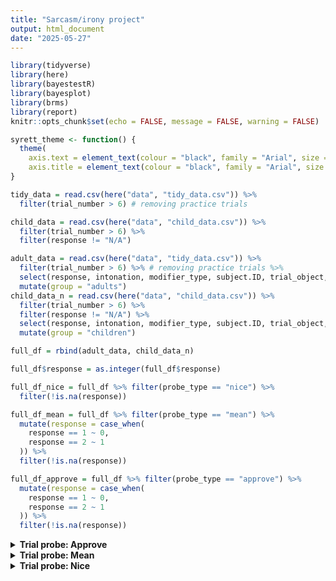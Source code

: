 ```yaml
---
title: "Sarcasm/irony project"
output: html_document
date: "2025-05-27"
---
```


```r
library(tidyverse)
library(here)
library(bayestestR)
library(bayesplot)
library(brms)
library(report)
knitr::opts_chunk$set(echo = FALSE, message = FALSE, warning = FALSE)

syrett_theme <- function() {
  theme(
    axis.text = element_text(colour = "black", family = "Arial", size = 12),
    axis.title = element_text(colour = "black", family = "Arial", size = 12))
} 

tidy_data = read.csv(here("data", "tidy_data.csv")) %>% 
  filter(trial_number > 6) # removing practice trials 

child_data = read.csv(here("data", "child_data.csv")) %>% 
  filter(trial_number > 6) %>% 
  filter(response != "N/A")

adult_data = read.csv(here("data", "tidy_data.csv")) %>% 
  filter(trial_number > 6) %>% # removing practice trials %>% 
  select(response, intonation, modifier_type, subject.ID, trial_object, probe_type, trial_modifier) %>% 
  mutate(group = "adults")
child_data_n = read.csv(here("data", "child_data.csv")) %>% 
  filter(trial_number > 6) %>% 
  filter(response != "N/A") %>% 
  select(response, intonation, modifier_type, subject.ID, trial_object, probe_type, trial_modifier) %>% 
  mutate(group = "children")

full_df = rbind(adult_data, child_data_n) 

full_df$response = as.integer(full_df$response)

full_df_nice = full_df %>% filter(probe_type == "nice") %>% 
  filter(!is.na(response))

full_df_mean = full_df %>% filter(probe_type == "mean") %>% 
  mutate(response = case_when(
    response == 1 ~ 0,
    response == 2 ~ 1
  )) %>% 
  filter(!is.na(response))

full_df_approve = full_df %>% filter(probe_type == "approve") %>% 
  mutate(response = case_when(
    response == 1 ~ 0,
    response == 2 ~ 1
  )) %>% 
  filter(!is.na(response))
```

<details>
  <summary>**Trial probe: Approve**</summary>

**Statistical Analysis**

This section contains the analysis for the trial probe "approve". First, the total proportion of responses ("no" coded as 1 or "yes" coded as 2) was compared as a function of intonation type (sarcastic or declarative). Next, the proportions of responses were compared according to the second predictor alone, "modifier_type" (3 levels: +gradable +subjective +valence adjectives, 
+gradable +subjective –valence adjective, 
–gradable –subjective adjectives/nouns). 
Finally, both predictors are visualized and considered in tandem as they relate to the responses of "yes" or "no".

In each case, a Bayesian multilevel logistic regression was run in which the binary outcome (log-odds of choosing "yes") was analyzed as a function of the relevant predictors (detailed below) and a random intercept for subject id, trial object, and trial modifier. 
Each model was estimated using MCMC
sampling with 4 chains of 2000 iterations and a warmup of 1000 distributed between 6 processing cores.
Next, additional models were run to compare groups for intonation only and modifier type only.

**Intonation only**

```r
approve_df = tidy_data %>% 
  filter(probe_type == "approve") %>% 
    mutate(response = case_when(
    response == 1 ~ 0,
    response == 2 ~ 1
  ))

approve_df_child = child_data %>% 
  filter(probe_type == "approve")

pcts_app = approve_df %>% group_by(intonation, response) %>% summarise(n = round(n()/834, digits = 2)*100)

pcts_app_child = approve_df_child %>% group_by(intonation, response) %>% summarise(n_p = n())

pcts_app_child$totals = c(361, 361, 366, 366)

pcts_app_child$n = pcts_app_child$n_p/pcts_app_child$totals 
```

```r
approve_df %>% 
  mutate(response = case_when(
    response == 0 ~ "No",
    response == 1 ~ "Yes",
  )) %>% 
  ggplot(aes(intonation, fill = as.factor(response), group = as.factor(response))) + 
  geom_bar(position = "fill", color = "black") +
  theme_minimal() + syrett_theme() + scale_fill_discrete(name = "Response") + ggtitle("Overall proportion of responses to declarative and sarcastic items in adults")

```

```r
approve_df_child %>% 
  mutate(response = case_when(
    response == 0 ~ "No",
    response == 1 ~ "Yes",
  )) %>% 
  ggplot(aes(intonation, fill = as.factor(response), group = as.factor(response))) + 
  geom_bar(position = "fill", color = "black") +
  theme_minimal() + syrett_theme() + scale_fill_discrete(name = "Response") + ggtitle("Overall proportion of responses to declarative and sarcastic items in children")
```

<!---The first plot shows the overall proportion of responses to declarative and sarcastic items (before taking other conditions into account).
Overall, choosing "yes" was slightly more frequent for the declarative items (`r pcts_app$n[2]` percent) compared to `r pcts_app$n[4]` percent in sarcastic responses.

A logistic regression model was fit in which response was predicted as a function of intonation (including the random effects mentioned above). 
The model, described below, found substantial evidence that the overall difference between responses to sarcastic and declarative items was not due to chance (β = -0.636; 95% HDI = -0.934 - -0.034; pd = 1.0). --->

**Adult model for approve with intonation only**

```r
approve_mod_int = brms::brm(response ~ intonation + (1 | subject.ID) + 
                       (1 | trial_object) + (1 | trial_modifier),
                     family = "bernoulli",
                     data = approve_df,
                     file = here("data", "models", "approve_mod_intonation_on;y.rds"))

describe_posterior(
  approve_mod_int,
  effects = "fixed",
  component = "all",
  test = c("p_direction", "p_significance"),
  centrality = "all"
) %>%
  as.data.frame() %>% 
  mutate(across(where(is.numeric), round, 3)) %>% 
  knitr::kable(row.names = FALSE)
```

**Child model for approve with intonation only**

```r
approve_mod_int_c = brms::brm(response ~ intonation + (1 | subject.ID) + 
                       (1 | trial_object) + (1 | trial_modifier),
                     family = "bernoulli",
                     data = approve_df_child,
                     file = here("data", "models", "approve_mod_intonation_only_children.rds"))

describe_posterior(
  approve_mod_int_c,
  effects = "fixed",
  component = "all",
  test = c("p_direction", "p_significance"),
  centrality = "all"
) %>%
  as.data.frame() %>% 
  mutate(across(where(is.numeric), round, 3)) %>% 
  knitr::kable(row.names = FALSE)
```

**Comparison Model for approve and for intonation only**

```r
approve_mod_int_comp = brms::brm(response ~ intonation*group + (1 | subject.ID) + 
                       (1 | trial_object) + (1 | trial_modifier),
                     family = "bernoulli",
                     data = full_df_approve,
                     file = here("data", "models", "approve_mod_comp.rds"))

describe_posterior(
  approve_mod_int_comp,
  effects = "fixed",
  component = "all",
  test = c("p_direction", "p_significance"),
  centrality = "all"
) %>%
  as.data.frame() %>% 
  mutate(across(where(is.numeric), round, 3)) %>% 
  knitr::kable(row.names = FALSE)
```


```r
approve_df %>% 
    mutate(response = case_when(
    response == 0 ~ "No",
    response == 1 ~ "Yes",
  )) %>% 
  ggplot(aes(modifier_type, fill = as.factor(response), group = as.factor(response))) + 
  geom_bar(position = "fill", color = "black") +
  theme_minimal() + syrett_theme() + scale_fill_discrete(name = "Response") + ggtitle("Overall proportion of responses to the modifier types in adults")
```

```r
approve_df_child %>% 
    mutate(response = case_when(
    response == 0 ~ "No",
    response == 1 ~ "Yes",
  )) %>% 
  ggplot(aes(modifier_type, fill = as.factor(response), group = as.factor(response))) + 
  geom_bar(position = "fill", color = "black") +
  theme_minimal() + syrett_theme() + scale_fill_discrete(name = "Response") + ggtitle("Overall proportion of responses to the modifier types in children")
```

```r
pcts_app_mod = approve_df %>% group_by(modifier_type, response) %>% summarise(n = round(n()/556, digits = 2)*100)
```

<!--- This plot shows the overall proportion of responses to the three modifier types .
Overall, a response of "yes" was most frequent for the `grad+subj+pos` items (`r pcts_app_mod$n[4]` percent), followed by `–grad–subj` with `r pcts_app_mod$n[6]` percent of responses of "yes".
Finally, `grad+subj+neg` showed very few responses of "yes" (only `r pcts_app_mod$n[2]` percent).

A logistic regression model was fit in which response was predicted as a function of modifier type (including the random effects mentioned above). 
The model, described below, found substantial evidence that, relative to the baseline `–grad–subj`, there was compelling evidence that both of the other modifier types were distinctly responded to by participants. 
The model predicts that a choice of "yes" for `modifier_typegradPsubjPneg` (second row) relative to `grad–subj` is lower overall (β = -1.35; 95% HDI = -2.13 - -0.59; pd = 1.0).
The opposite was found for the modifier type `b_modifier_typegradPsubjPpos` relative to `grad-subj`, in which the log-odds of a choice of "yes" was higher (β = 2.79; 95% HDI = 2.05 - 3.52; pd = 1.0). --->


**Adult model for approve for modifier type only**

```r
approve_mod_int_mt = brms::brm(response ~ modifier_type + (1 | subject.ID) + 
                       (1 | trial_object) + (1 | trial_modifier),
                     family = "bernoulli",
                     data = approve_df,
                     file = here("data", "models", "approve_mod_mod_type_only.rds"))

describe_posterior(
  approve_mod_int_mt,
  effects = "fixed",
  component = "all",
  test = c("p_direction", "p_significance"),
  centrality = "all"
) %>%
  as.data.frame() %>% 
  mutate(across(where(is.numeric), round, 3)) %>% 
  knitr::kable(row.names = FALSE)
```

**Child model for approve for modifier type only**

```r
approve_mod_int_mt_child = brms::brm(response ~ modifier_type + (1 | subject.ID) + 
                       (1 | trial_object) + (1 | trial_modifier),
                     family = "bernoulli",
                     data = approve_df_child,
                     file = here("data", "models", "approve_mod_mod_type_only_child.rds"))

describe_posterior(
  approve_mod_int_mt_child,
  effects = "fixed",
  component = "all",
  test = c("p_direction", "p_significance"),
  centrality = "all"
) %>%
  as.data.frame() %>% 
  mutate(across(where(is.numeric), round, 3)) %>% 
  knitr::kable(row.names = FALSE)
```

**Comparison Model for approve and for modifier type only**

```r
approve_mod_mod_comp = brms::brm(response ~ modifier_type*group + (1 | subject.ID) + 
                       (1 | trial_object) + (1 | trial_modifier),
                     family = "bernoulli",
                     data = full_df_approve,
                     file = here("data", "models", "approve_mod_mod_comp.rds"))

describe_posterior(
  approve_mod_mod_comp,
  effects = "fixed",
  component = "all",
  test = c("p_direction", "p_significance"),
  centrality = "all"
) %>%
  as.data.frame() %>% 
  mutate(across(where(is.numeric), round, 3)) %>% 
  knitr::kable(row.names = FALSE)
```


**Adults: approve**

```r
approve_df %>% 
    mutate(response = case_when(
    response == 0 ~ "No",
    response == 1 ~ "Yes",
  )) %>% 
  ggplot(aes(modifier_type, fill = as.factor(response), group = as.factor(response))) + 
  geom_bar(position = "fill", color = "black") + facet_wrap(~intonation) +
  theme_minimal() + syrett_theme() + scale_fill_discrete(name = "Response") +
  theme(axis.text.x = element_text(angle = 90, vjust = 0.5, hjust=1))
```

```r
approve_all = approve_df %>% group_by(intonation, response, modifier_type) %>% summarise(n = round(n()/278, digits = 2))
```

**Children: approve**

```r
approve_df_child %>% 
    mutate(response = case_when(
    response == 0 ~ "No",
    response == 1 ~ "Yes",
  )) %>% 
  ggplot(aes(modifier_type, fill = as.factor(response), group = as.factor(response))) + 
  geom_bar(position = "fill", color = "black") + facet_wrap(~intonation) +
  theme_minimal() + syrett_theme() + scale_fill_discrete(name = "Response") +
  theme(axis.text.x = element_text(angle = 90, vjust = 0.5, hjust=1))
```


<!---
Please see a descriptive summary of each of the six cases below:

When the intonation was `r approve_all$intonation[1]` and the modifier type was `r approve_all$modifier_type[1]`, `r approve_all$n[1]` percent of responses were "no".

When the intonation was `r approve_all$intonation[2]` and the modifier type was `r approve_all$modifier_type[2]`, `r approve_all$n[2]` percent of responses were "no".

When the intonation was `r approve_all$intonation[3]` and the modifier type was `r approve_all$modifier_type[3]`, `r approve_all$n[3]` percent of responses were "no".

When the intonation was `r approve_all$intonation[7]` and the modifier type was `r approve_all$modifier_type[7]`, `r approve_all$n[7]` percent of responses were "no".

When the intonation was `r approve_all$intonation[8]` and the modifier type was `r approve_all$modifier_type[8]`, `r approve_all$n[8]` percent of responses were "no".

When the intonation was `r approve_all$intonation[9]` and the modifier type was `r approve_all$modifier_type[9]`, `r approve_all$n[9]` percent of responses were "no".

The final model is a little more complex than the first two, since we now have an interaction. 
This model predicts to log-odds of a response of as a function of both intonation (2 levels) and modifier type (3 levels) and their interaction. 
As a result, the intercept of this model represents the log-odds of a choice of "yes" when the modifier type is `grad–subj` and the intonation is `declarative` (β = -1.574; 95% HDI = -2.24 - -0.905; pd = 1.0).
The fixed effect `b_intonationsarcastic` represents the change in the predicted log-dds of choosing "yes" when we change the predictor for intonation from `declarative` to `sarcastic`. 
It's negative, which suggests that it the probability of choosing "yes" is less for sarcastic intonation relative to declarative when the modifier type is `grad–subj` (β = -0.41; 95% HDI = -0.894 - 0.058; pd = .958).
There was also evidence that modifier type impacted the probability of a "yes" response.
In particular, for declarative items, the modifier type `b_modifier_typegradPsubjPneg` was less likely to elicit a response of "yes" relative to the baseline `grad–subj` (β = -2.056; 95% HDI = -3.065 - -1.131; pd = 1.0).
Oppositely, the modifier type `b_modifier_typegradPsubjPpos` was more likely to elicit a "yes" response than the baseline (β = 3.437; 95% HDI = 2.597 - 4.306; pd = 1.0).
The final two terms are the interaction terms. 
These represent the change relative to the declarative modifier combinations. 
The positive estimate for row 5 suggests that the probability of choosing "yes" when the modifier type is `grad+subj+neg` is higher for when the intonation is sarcastic than declarative (β = 1.277; 95% HDI = 0.455 - 2.168; pd = 1.0). 
The negative value for row 6 suggests that the probability of choosing "yes" when the modifier type is `grad+subj+pos` is lower for when the intonation is sarcastic than declarative (β = -1.021; 95% HDI = -1.709 - -0.379; pd = 1.0). 
In each comparison, the row "pd" (probability of direction) tell us how sure we can be about the given comparison. In this case, all of the comparisons' directions are highly probable (over .95). 
--->

**Adult model for approve for both intonation and modifier type**

```r
approve_mod = brms::brm(response ~ intonation*modifier_type + (1 | subject.ID) + 
                       (1 | trial_object) + (1 | trial_modifier),
                     family = "bernoulli",
                     data = approve_df,
                     file = here("data", "models", "approve_mod.rds"))

describe_posterior(
  approve_mod,
  effects = "fixed",
  component = "all",
  test = c("p_direction", "p_significance"),
  centrality = "all"
) %>%
  as.data.frame() %>% 
  mutate(across(where(is.numeric), round, 3)) %>% 
  knitr::kable(row.names = FALSE)
```

**Child model for approve for both intonation and modifier type**

```r
approve_mod_children = brms::brm(response ~ intonation*modifier_type + (1 | subject.ID) + 
                       (1 | trial_object) + (1 | trial_modifier),
                     family = "bernoulli",
                     data = approve_df_child,
                     file = here("data", "models", "approve_mod_children.rds"))

describe_posterior(
  approve_mod_children,
  effects = "fixed",
  component = "all",
  test = c("p_direction", "p_significance"),
  centrality = "all"
) %>%
  as.data.frame() %>% 
  mutate(across(where(is.numeric), round, 3)) %>% 
  knitr::kable(row.names = FALSE)
```

</details> 

<details>
  <summary>**Trial probe: Mean**</summary>
  
```r
mean_df = tidy_data %>% 
  filter(probe_type == "mean") %>% 
  mutate(response = case_when(
    response == 1 ~ 0,
    response == 2 ~ 1
  ))

mean_df_child = child_data %>% 
  filter(probe_type == "mean") 

mean_mod = brms::brm(response ~ intonation*modifier_type + (1 | subject.ID) + 
                            (1 | trial_object) + (1 | trial_modifier),
                          family = "bernoulli",
                          data = mean_df,
                     file = here("data", "models", "mean_mod.rds"))

```


```r
pcts_mean = mean_df %>% group_by(intonation, response) %>% summarise(n = round(n()/834, digits = 2)*100)
```

```r
mean_df %>% 
    mutate(response = case_when(
    response == 0 ~ "No",
    response == 1 ~ "Yes",
  )) %>% 
  ggplot(aes(intonation, fill = as.factor(response), group = as.factor(response))) + 
  geom_bar(position = "fill", color = "black") +
  theme_minimal() + syrett_theme() + scale_fill_discrete(name = "Response") + ggtitle("Overall proportion of responses to declarative and sarcastic items in adults")

```

```r
mean_df_child %>% 
    mutate(response = case_when(
    response == 0 ~ "No",
    response == 1 ~ "Yes",
  )) %>% 
  ggplot(aes(intonation, fill = as.factor(response), group = as.factor(response))) + 
  geom_bar(position = "fill", color = "black") +
  theme_minimal() + syrett_theme() + scale_fill_discrete(name = "Response") + ggtitle("Overall proportion of responses to declarative and sarcastic items in children")

```

<!--- The first plot shows the overall proportion of responses to declarative and sarcastic items (before taking other conditions into account).
Again (like "approve" items), coding of "yes" was more frequent for the declarative items (`r pcts_mean$n[2]` percent) compared to `r pcts_mean$n[4]` percent in sarcastic responses.

A logistic regression model was fit in which response was predicted as a function of intonation (including the random effects mentioned above). 
The model, described below, found substantial evidence that the overall difference between responses to sarcastic and declarative items was not due to chance.
The table below shows the predicted log-odds for a selection of "yes" for the declarative condition (β = 2.545; 95% HDI = 2.146 - 2.981; pd = 1.0) and the effect (change in log-odds) of sarcastic (second row).
The negative effect suggests that a selection of "yes" is less likely for sarcastic items than declarative ones (β = -0.994; 95% HDI = -1.305 - -0.709; pd = 1.0).--->


**Adult model for mean with intonation only**

```r
mean_mod_int = brms::brm(response ~ intonation + (1 | subject.ID) + 
                       (1 | trial_object) + (1 | trial_modifier),
                     family = "bernoulli",
                     data = mean_df,
                     file = here("data", "models", "mean_mod_intonation_on;y.rds"))

describe_posterior(
  mean_mod_int,
  effects = "fixed",
  component = "all",
  test = c("p_direction", "p_significance"),
  centrality = "all"
) %>%
  as.data.frame() %>% 
  mutate(across(where(is.numeric), round, 3)) %>% 
  knitr::kable(row.names = FALSE)
```


**Child model for mean with intonation only**

```r
mean_mod_int_child = brms::brm(response ~ intonation + (1 | subject.ID) + 
                       (1 | trial_object) + (1 | trial_modifier),
                     family = "bernoulli",
                     data = mean_df_child,
                     file = here("data", "models", "mean_mod_intonation_on;y.rds"))

describe_posterior(
  mean_mod_int_child,
  effects = "fixed",
  component = "all",
  test = c("p_direction", "p_significance"),
  centrality = "all"
) %>%
  as.data.frame() %>% 
  mutate(across(where(is.numeric), round, 3)) %>% 
  knitr::kable(row.names = FALSE)
```


```r
mean_mod_int_comp = brms::brm(response ~ intonation*group + (1 | subject.ID) + 
                       (1 | trial_object) + (1 | trial_modifier),
                     family = "bernoulli",
                     data = full_df_mean,
                     file = here("data", "models", "mean_mod_intonation_comp.rds"))

describe_posterior(
  mean_mod_int_comp,
  effects = "fixed",
  component = "all",
  test = c("p_direction", "p_significance"),
  centrality = "all"
) %>%
  as.data.frame() %>% 
  mutate(across(where(is.numeric), round, 3)) %>% 
  knitr::kable(row.names = FALSE)
```



```r
mean_df %>% 
    mutate(response = case_when(
    response == 0 ~ "No",
    response == 1 ~ "Yes",
  )) %>% 
  ggplot(aes(modifier_type, fill = as.factor(response), group = as.factor(response))) + 
  geom_bar(position = "fill", color = "black") +
  theme_minimal() + syrett_theme() + scale_fill_discrete(name = "Response") + ggtitle("Overall proportion of responses to the modifier types in adults")
```

```r
mean_df_child %>% 
    mutate(response = case_when(
    response == 0 ~ "No",
    response == 1 ~ "Yes",
  )) %>% 
  ggplot(aes(modifier_type, fill = as.factor(response), group = as.factor(response))) + 
  geom_bar(position = "fill", color = "black") +
  theme_minimal() + syrett_theme() + scale_fill_discrete(name = "Response") + ggtitle("Overall proportion of responses to the modifier types in children")
```

```r
pcts_mean_mod = mean_df %>% group_by(modifier_type, response) %>% summarise(n = round(n()/556, digits = 2)*100)
```

<!--- This plot shows the overall proportion of responses to the three modifier types .
Overall, coding of "yes" was most frequent for the `grad+subj+neg` items (`r pcts_app_mod$n[2]` percent), followed by `–grad–subj` with `r pcts_app_mod$n[6]` percent of responses of "yes".
Finally, `grad+subj+pos` showed very few responses of "yes" (only `r pcts_app_mod$n[4]` percent).

A logistic regression model was fit in which response was predicted as a function of modifier type (including the random effects mentioned above). 
The model, described below, found substantial evidence that, relative to the baseline modifier type `–grad–subj`, there was compelling evidence that both of the other modifier types were distinctly responded to by participants. 
We cannot conclude from the model that the log-odds of a choice of "yes" for `modifier_typegradPsubjPneg` (second row) relative to `grad–subj` is distinct overall (β = 3.89; 95% HDI = -0.091 - - 0.878; pd = .804).
The opposite was found for the modifier type `b_modifier_typegradPsubjPpos` relative to `grad-subj`, in which the log-odds of a choice of "yes" was lower  (β = -0.750; 95% HDI = -1.191 - -0.302; pd = 1.0).--->

**Adult model for mean with modifier type only**

```r
mean_mod_int_mt = brms::brm(response ~ modifier_type + (1 | subject.ID) + 
                       (1 | trial_object) + (1 | trial_modifier),
                     family = "bernoulli",
                     data = mean_df,
                     file = here("data", "models", "mean_mod_mod_type_only.rds"))

describe_posterior(
  mean_mod_int_mt,
  effects = "fixed",
  component = "all",
  test = c("p_direction", "p_significance"),
  centrality = "all"
) %>%
  as.data.frame() %>% 
  mutate(across(where(is.numeric), round, 3)) %>% 
  knitr::kable(row.names = FALSE)
```

**Child model for mean with modifier type only**

```r
mean_mod_int_mt_v = brms::brm(response ~ modifier_type + (1 | subject.ID) + 
                       (1 | trial_object) + (1 | trial_modifier),
                     family = "bernoulli",
                     data = mean_df_child,
                     file = here("data", "models", "mean_mod_mod_type_only_c.rds"))

describe_posterior(
  mean_mod_int_mt_v,
  effects = "fixed",
  component = "all",
  test = c("p_direction", "p_significance"),
  centrality = "all"
) %>%
  as.data.frame() %>% 
  mutate(across(where(is.numeric), round, 3)) %>% 
  knitr::kable(row.names = FALSE)
```

**Comparison model for mean with modifier type only**

```r
mean_mod_mod_comp = brms::brm(response ~ modifier_type*group + (1 | subject.ID) + 
                       (1 | trial_object) + (1 | trial_modifier),
                     family = "bernoulli",
                     data = full_df_mean,
                     file = here("data", "models", "mean_mod_mod_comp.rds"))

describe_posterior(
  mean_mod_mod_comp,
  effects = "fixed",
  component = "all",
  test = c("p_direction", "p_significance"),
  centrality = "all"
) %>%
  as.data.frame() %>% 
  mutate(across(where(is.numeric), round, 3)) %>% 
  knitr::kable(row.names = FALSE)
```


```r
mean_df %>% 
    mutate(response = case_when(
    response == 0 ~ "No",
    response == 1 ~ "Yes",
  )) %>% 
  ggplot(aes(modifier_type, fill = as.factor(response), group = as.factor(response))) + 
  geom_bar(position = "fill", color = "black") + facet_wrap(~intonation) +
  theme_minimal() + syrett_theme() + scale_fill_discrete(name = "Response") +
  theme(axis.text.x = element_text(angle = 90, vjust = 0.5, hjust=1))
```

```r
mean_all = mean_df %>% group_by(intonation, response, modifier_type) %>% summarise(n = round(n()/278, digits = 2))
```

<!---Please see a descriptive summary of each of the six cases below:

When the intonation was `r mean_all$intonation[1]` and the modifier type was `r mean_all$modifier_type[1]`, `r mean_all$n[1]` percent of responses were "no".

When the intonation was `r mean_all$intonation[2]` and the modifier type was `r mean_all$modifier_type[2]`, `r mean_all$n[2]` percent of responses were "no".

When the intonation was `r mean_all$intonation[3]` and the modifier type was `r mean_all$modifier_type[3]`, `r mean_all$n[3]` percent of responses were "no".


When the intonation was `r mean_all$intonation[7]` and the modifier type was `r mean_all$modifier_type[7]`, `r mean_all$n[7]` percent of responses were "no".

When the intonation was `r mean_all$intonation[8]` and the modifier type was `r mean_all$modifier_type[8]`, `r mean_all$n[8]` percent of responses were "no".

When the intonation was `r mean_all$intonation[9]` and the modifier type was `r mean_all$modifier_type[9]`, `r mean_all$n[9]` percent of responses were "no".


Like the previous model with an interaction (for "approve"), this model predicts to log-odds of a "yes" response of as a function of both intonation (2 levels) and modifier type (3 levels) and their interaction. 
As a result, the intercept of this model represents the log-odds of a choice of "yes" when the modifier type is `grad–subj` and the intonation is `declarative` (β = 2.214; 95% HDI = 1.175 - 2.773; pd = 1.0). 
The fixed effect `b_intonationsarcastic` represents the change in the predicted log-dds of choosing "yes" when we change the predictor for intonation from `declarative` to `sarcastic` and maintain the modifier type as `grad–subj`. 
The model did not find evidence of a difference in this case (β = -0.160; 95% HDI = -0.663 - 0.356; pd = 0.73).

Rows 3 and 4 make similar adjustments, but this time change modifier type while holding the intonation constant. 
In particular, for declarative items, the modifier type `b_modifier_typegradPsubjPneg` was more likely to elicit a response of "yes" relative to the baseline `grad–subj` (β = 1.188; 95% HDI = 0.479 - 1.966; pd = 1.0).
On the other hand, there was no evidence the modifier type `b_modifier_typegradPsubjPpos` was more or less likely to elicit a "yes" response than the baseline (β = -0.055; 95% HDI = -0.678 - 0.548; pd = 0.55).

Finally, the model predicted whether there were differences in the log-odds of a "yes" response holding modifier type constant and comparing intonation. 
Both cases were negative; meaning that sarcastic items with both `grad+subj+neg` (β = -1.260; 95% HDI = -2.124 - 0.490; pd = 1.0) and `grad+subj+pos` (β = -1.242; 95% HDI = -1.927 - 0.542; pd = 1.0) were less likely to be answered "yes" than declarative items with the same modifier type. --->

**Adult model for mean with Intonation and Modifier type**

```r
mead_mod = brms::brm(response ~ intonation*modifier_type + (1 | subject.ID) + 
                       (1 | trial_object) + (1 | trial_modifier),
                     family = "bernoulli",
                     data = mean_df,
                     file = here("data", "models", "mean_mod.rds"))

describe_posterior(
  mead_mod,
  effects = "fixed",
  component = "all",
  test = c("p_direction", "p_significance"),
  centrality = "all"
) %>%
  as.data.frame() %>% 
  mutate(across(where(is.numeric), round, 3)) %>% 
  knitr::kable(row.names = FALSE)
```

**Child model for mean with Intonation and Modifier type**

```r
mean_mod_child = brms::brm(response ~ intonation*modifier_type + (1 | subject.ID) + 
                            (1 | trial_object) + (1 | trial_modifier),
                          family = "bernoulli",
                          data = mean_df_child,
                     file = here("data", "models", "mean_mod_child.rds"))

describe_posterior(
  mean_mod_child,
  effects = "fixed",
  component = "all",
  test = c("p_direction", "p_significance"),
  centrality = "all"
) %>%
  as.data.frame() %>% 
  mutate(across(where(is.numeric), round, 3)) %>% 
  knitr::kable(row.names = FALSE)
```

</details> 

<details>
  <summary>**Trial probe: Nice**</summary>
  
```r
nice_df = tidy_data %>% 
  filter(probe_type == "nice") 

nice_df_child = child_data %>% 
  filter(probe_type == "nice") 

overall_pcts = tidy_data %>% 
  filter(probe_type == "nice") %>% 
  group_by(response) %>% 
  summarize(pct_rating = n()/1668)

intonation_pcts = tidy_data %>% 
  filter(probe_type == "nice") %>% 
  group_by(intonation, response) %>% 
  summarize(pct_rating = n()/834)

intonation_mt_pcts = tidy_data %>% 
  filter(probe_type == "nice") %>% 
  group_by(intonation, modifier_type, response) %>% 
  summarize(pct_rating = n()/278)

overall_pcts_child = nice_df_child %>% 
  filter(probe_type == "nice") %>% 
  group_by(response) %>% 
  summarize(pct_rating = n()/740)

intonation_pcts_child = nice_df_child %>% 
  filter(probe_type == "nice") %>% 
  group_by(intonation, response) %>% 
  summarize(pct_rating = n()/370)

intonation_mt_pcts_child = nice_df_child %>% 
  filter(probe_type == "nice") %>% 
  group_by(intonation, modifier_type, response) %>% 
  summarize(pct_rating = n()/124)

```

<!--- The plot below shows the distribution of ratings overall (not taking into account intonation or modifier type). 
The most frequent ratings were 2 (chosen 33% of the time), 3 (26%) and 4 (18.55).
5 was the least frequent rating (8.5%) followed by 1 (14%).-->

```r
tidy_data %>% 
  filter(probe_type == "nice") %>% 
  ggplot(aes(x = response, fill = as.factor(response), group = as.factor(response))) + 
  geom_bar(position = "dodge", color = "black") +
  theme_minimal() + syrett_theme() + theme(legend.position="none") + ggtitle("Overall distribution of ratings in adults")
```

```r
child_data %>% 
  filter(probe_type == "nice") %>% 
  ggplot(aes(x = response, fill = as.factor(response), group = as.factor(response))) + 
  geom_bar(position = "dodge", color = "black") +
  theme_minimal() + syrett_theme() + theme(legend.position="none") + ggtitle("Overall distribution of ratings in children")
```

<!--- This plot shows the ratings according to intonation.
The declarative items (left) follow a normal distribution, in which 3 was chosen most often (31.2%), followed by 2 and 4 (26.4% and 21.6% respectively), and finally by the outer most choices, 1 (11.9%) and 5 (8.9%).
The sarcastic items show a left skew. 
The most frequent rating for these items was 2 (39.8%) of ratings, followed by 3 (20.7%), and 1 (16.1%). 4 and 5 were chosen the least (15.3% and 8% respectively).-->

```r
tidy_data %>% 
  filter(probe_type == "nice") %>% 
  ggplot(aes(x = response, fill = as.factor(response), group = as.factor(response))) +
  geom_bar(position = "dodge", color = "black") +
  theme_minimal() + syrett_theme() + facet_wrap(~intonation) +
  theme(legend.position="none") + ggtitle("Distribution of ratings according to intonation in adults")

nice_mod_int = brms::brm(response ~ intonation + (1 | subject.ID) + 
                          (1 | trial_object) + (1 | trial_modifier),
                        family = "cumulative",
                        data = nice_df, 
                     file = here("data", "models", "nice_mod_int.rds"))

```

```r
child_data %>% 
  filter(probe_type == "nice") %>% 
  ggplot(aes(x = response, fill = as.factor(response), group = as.factor(response))) +
  geom_bar(position = "dodge", color = "black") +
  theme_minimal() + syrett_theme() + facet_wrap(~intonation) +
  theme(legend.position="none") + ggtitle("Distribution of ratings according to intonation in children")

nice_df_child$response = as.integer(nice_df_child$response)
nice_mod_int_child = brms::brm(response ~ intonation + (1 | subject.ID) + 
                          (1 | trial_object) + (1 | trial_modifier),
                        family = "cumulative",
                        data = nice_df_child, 
                     file = here("data", "models", "nice_mod_int_child.rds"))

```

<!--- The ordinal model is reported below (a Bayesian ordinal logistic regression).
In this model, the so-called "intercepts" are actually cut off points.
Imagine we are drawing a rectangle on a piece of paper and we want to divide it into 5 parts, where each part represents one of the possible responses (1-5). We divide the rectangle by drawing a vertical line and creating a new section. 
We want the area of the part of the rectangle to be proportional to the quantity of the response (e.g. if 38% of the choices are 2, we would want 38% of the rectangle to be the "2" block").
To divide a single rectangle into five parts, we would draw four lines.
The location of these lines on the horizontal axis (which determines the relative area of each parts) is what the model predicts.
Basically, `Intercept[1]` predicts the first cut (and thus, the probability of a repsonse of 1) in the baseline condition (in this case, declarative intonation). 
`Intercept[2]` is the second cut (the point between 2 and 3), and so on.
The predictor `intonationsarcastic` assesses whether there is a difference in ratings based on whether the statement was declarative or a sarcastic. 
The model suggests that there was - and specifically that the difference was -.75 log-odds [95% HDI -.94 - -.55]. 
The probability of direction was (approaching) 1. --->

**Adult model for nice and intonation only**

```r
describe_posterior(
  nice_mod_int,
  effects = "fixed",
  component = "all",
  test = c("p_direction", "p_significance"),
  centrality = "all"
) %>%
  as.data.frame() %>% 
  mutate(across(where(is.numeric), round, 3)) %>% 
  knitr::kable(row.names = FALSE)
```

**Child model for nice and intonation only**

```r
describe_posterior(
  nice_mod_int_child,
  effects = "fixed",
  component = "all",
  test = c("p_direction", "p_significance"),
  centrality = "all"
) %>%
  as.data.frame() %>% 
  mutate(across(where(is.numeric), round, 3)) %>% 
  knitr::kable(row.names = FALSE)
```

**Comparison model for nice and intonation only**

```r

nice_mod_comp = brms::brm(response ~ intonation*group + (1 | subject.ID) + 
                          (1 | trial_object) + (1 | trial_modifier),
                        family = "cumulative",
                        data = full_df_nice, 
                     file = here("data", "models", "nice_mod_comp.rds"))

describe_posterior(
  nice_mod_comp,
  effects = "fixed",
  component = "all",
  test = c("p_direction", "p_significance"),
  centrality = "all"
) %>%
  as.data.frame() %>% 
  mutate(across(where(is.numeric), round, 3)) %>% 
  knitr::kable(row.names = FALSE)
```

<!--- The final plot breaks down ratings into modifier type and intonation. A table below lists each specific percentage. --->

```r
tidy_data %>% 
  filter(probe_type == "nice") %>% 
  ggplot(aes(x = response, fill = as.factor(response), group = as.factor(response))) +
  geom_bar(position = "dodge", color = "black") +
  theme_minimal() + syrett_theme() + facet_grid(modifier_type~intonation) +
  theme(legend.position="none") + ggtitle("Distribution of ratings according to intonation and modifier type in adults")
```

```r
intonation_mt_pcts %>% 
  pivot_wider(names_from = response, values_from = pct_rating) %>% 
  knitr::kable(format = "pandoc")
```

```r
child_data %>% 
  filter(probe_type == "nice") %>% 
  ggplot(aes(x = response, fill = as.factor(response), group = as.factor(response))) +
  geom_bar(position = "dodge", color = "black") +
  theme_minimal() + syrett_theme() + facet_grid(modifier_type~intonation) +
  theme(legend.position="none") + ggtitle("Distribution of ratings according to intonation and modifier type in children")
```

```r
nice_mod = brms::brm(response ~ intonation*modifier_type + (1 | subject.ID) + 
                          (1 | trial_object) + (1 | trial_modifier),
                        family = "cumulative",
                        data = nice_df, 
                     file = here("data", "models", "nice_mod.rds"))
```

```r
nice_mod_c = brms::brm(response ~ intonation*modifier_type + (1 | subject.ID) + 
                          (1 | trial_object) + (1 | trial_modifier),
                        family = "cumulative",
                        data = nice_df_child, 
                     file = here("data", "models", "nice_mod_child.rds"))
```

<!---The complete model is detailed below. As usual, this one is more complicated due to the interaction. 
In this model, the intercepts represent the break points for the baseline condition (declarative intonation and –grad–subj modifier type).
The fixed effect for sarcastic now compares declarative intonation and –grad–subj modifier type with sarcastic intonation and –grad–subj modifier type (a negative, compelling effect).
The effect `b_modifier_typegradPsubjPneg` compares `declarative-grad+subj+neg` to `declarative 	–grad–subj` (the baseline). 
The effect is a again negative and compelling (with `declarative-grad+subj+neg` being less).
The fixed effect `b_modifier_typegradPsubjPpos` found the opposite: `declarative-grad+subj+pos` had higher ratings than the baseline `declarative 	–grad–subj`.	
The effect `b_intonationsarcastic:modifier_typegradPsubjPneg` compares `declarative-grad+subj+pos` to `sarcastic-grad+subj+pos` and found higher ratings for the latter.
Finally, `b_intonationsarcastic:modifier_typegradPsubjPpos` provides evidence that `sarcastic-grad+subj+pos` was rated lower than `declarative-grad+subj+pos`, though this difference was not compelling (pd = .81).
The other comparisons were all compelling with their probabilities of direction approaching 1. --->


**Adult model for nice and modifier type only**

```r
nice_mod_mod_adult = brms::brm(response ~ modifier_type + (1 | subject.ID) + 
                          (1 | trial_object) + (1 | trial_modifier),
                        family = "cumulative",
                        data = nice_df, 
                     file = here("data", "models", "nice_mod_mod_adult.rds"))

describe_posterior(
  nice_mod_mod_adult,
  effects = "fixed",
  component = "all",
  test = c("p_direction", "p_significance"),
  centrality = "all"
) %>%
  as.data.frame() %>% 
  mutate(across(where(is.numeric), round, 3)) %>% 
  knitr::kable(row.names = FALSE)
```

**Child model for nice and modifier type only**

```r
nice_mod_mod_child = brms::brm(response ~ modifier_type + (1 | subject.ID) + 
                          (1 | trial_object) + (1 | trial_modifier),
                        family = "cumulative",
                        data = nice_df_child, 
                     file = here("data", "models", "nice_mod_mod_child.rds"))

describe_posterior(
  nice_mod_mod_child,
  effects = "fixed",
  component = "all",
  test = c("p_direction", "p_significance"),
  centrality = "all"
) %>%
  as.data.frame() %>% 
  mutate(across(where(is.numeric), round, 3)) %>% 
  knitr::kable(row.names = FALSE)
```

**Comparison model for nice and modifier type only**

```r
nice_mod_mod_comp = brms::brm(response ~ modifier_type*group + (1 | subject.ID) + 
                          (1 | trial_object) + (1 | trial_modifier),
                        family = "cumulative",
                        data = full_df_nice, 
                     file = here("data", "models", "nice_mod_mod_comp.rds"))

describe_posterior(
  nice_mod_mod_comp,
  effects = "fixed",
  component = "all",
  test = c("p_direction", "p_significance"),
  centrality = "all"
) %>%
  as.data.frame() %>% 
  mutate(across(where(is.numeric), round, 3)) %>% 
  knitr::kable(row.names = FALSE)
```

**Adult model with intonation and modifier type**

```r
describe_posterior(
  nice_mod,
  effects = "fixed",
  component = "all",
  test = c("p_direction", "p_significance"),
  centrality = "all"
) %>%
  as.data.frame() %>% 
  mutate(across(where(is.numeric), round, 3)) %>% 
  knitr::kable(row.names = FALSE)
```

**Child model with intonation and modifier type**

```r
describe_posterior(
  nice_mod_c,
  effects = "fixed",
  component = "all",
  test = c("p_direction", "p_significance"),
  centrality = "all"
) %>%
  as.data.frame() %>% 
  mutate(across(where(is.numeric), round, 3)) %>% 
  knitr::kable(row.names = FALSE)
```

</details> 